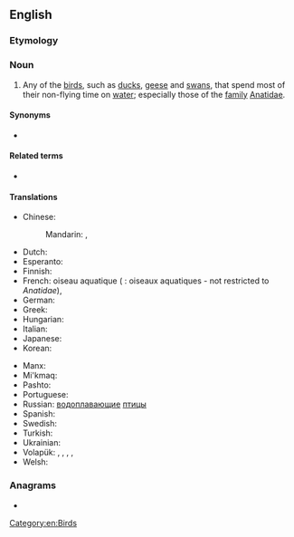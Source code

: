 ==English==

===Etymology===
{{compound|water|fowl|lang=en}}

===Noun===
{{wikipedia}}
{{en-noun|waterfowl|s}}

# Any of the [[bird]]s, such as [[duck]]s, [[geese]] and [[swan]]s, that spend most of their non-flying time on [[water]]; especially those of the [[family]] [[Anatidae]].

====Synonyms====
* {{l|en|wildfowl}}

====Related terms====
* {{l|en|landfowl}}

====Translations====
{{trans-top|birds that spend most of their non-flying time on water}}
* Chinese:
*: Mandarin: {{t+|cmn|水鳥}}, {{t+|cmn|水鸟|tr=shuǐniǎo}}
* Dutch: {{t+|nl|watervogels}}
* Esperanto: {{t|eo|akvobirdo}}
* Finnish: {{t+|fi|vesilintu}}
* French: oiseau aquatique {{g|m}} ({{g|p}} : oiseaux aquatiques - not restricted to ''Anatidae''), {{t+|fr|sauvagine|f}}
* German: {{t+|de|Wasservogel|m}}
* Greek: {{t|el|υδρόβια πουλιά|p}}
* Hungarian: {{t+|hu|vízimadár}}
* Italian: {{t|it|uccelli acquatici|m-p}}
* Japanese: {{t+|ja|水鳥|sc=Jpan|tr=suichō}}
* Korean: {{t|ko|물새}}
{{trans-mid}}
* Manx: {{t|gv|eean ushtey|m}}
* Mi'kmaq: {{t|mic|sisip|an}}
* Pashto: {{t|ps|هېلۍ|f|tr=heləi|sc=ps-Arab}}
* Portuguese: {{t|pt|[[ave]] [[aquática]]|f}}
* Russian: [[водоплавающий|водоплавающие]] [[птица|птицы]]
* Spanish: {{t|es|aves acuáticas|f-p}}
* Swedish: {{t+|sv|sjöfågel|c}}
* Turkish: {{t|tr|su kuşu}}
* Ukrainian: {{t|uk|водоплавні птахи|p|m|sc=Cyrl}}
* Volapük: {{qualifier|♂♀}} {{t+|vo|vataböd}}, {{qualifier|♂}} {{t|vo|vatahiböd}}, {{qualifier|♀}} {{t|vo|vatajiböd}}, {{qualifier|♂♀}} {{t|vo|vataböds|p}}, {{qualifier|collective ♂♀}} {{t+|vo|vatabödem}}
* Welsh: {{t|cy|aderyn dŵr|m}}
{{trans-bottom}}

===Anagrams===
* {{anagrams|en|water flow|waterflow}}

[[Category:en:Birds]]
